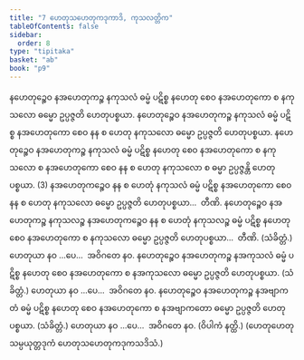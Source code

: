 ```yaml
---
title: "7 ဟေတုသဟေတုကဒုကာဒိ, ကုသလတ္တိက"
tableOfContents: false
sidebar:
  order: 8
type: "tipitaka"
basket: "ab"
book: "p9"
---
```



<DynamicBreadcrumb />

<Division number="36" book="p9" e="ch" v="40" p="113">

<Paragraph number="104" book="p9">
နဟေတုဉ္စေဝ နအဟေတုကဉ္စ နကုသလံ ဓမ္မံ ပဋိစ္စ နဟေတု စေဝ နအဟေတုကော စ နကုသလော ဓမ္မော ဥပ္ပဇ္ဇတိ ဟေတုပစ္စယာ. နဟေတုဉ္စေဝ နအဟေတုကဉ္စ နကုသလံ ဓမ္မံ ပဋိစ္စ နအဟေတုကော စေဝ နန စ ဟေတု နကုသလော ဓမ္မော ဥပ္ပဇ္ဇတိ ဟေတုပစ္စယာ. နဟေတုဉ္စေဝ နအဟေတုကဉ္စ နကုသလံ ဓမ္မံ ပဋိစ္စ နဟေတု စေဝ နအဟေတုကော စ နကုသလော စ နအဟေတုကော စေဝ နန စ ဟေတု နကုသလော စ ဓမ္မာ ဥပ္ပဇ္ဇန္တိ ဟေတုပစ္စယာ. (3)
</Paragraph>

<Paragraph number="105" book="p9">
နအဟေတုကဉ္စေဝ နန စ ဟေတုံ နကုသလံ ဓမ္မံ ပဋိစ္စ နအဟေတုကော စေဝ နန စ ဟေတု နကုသလော ဓမ္မော ဥပ္ပဇ္ဇတိ ဟေတုပစ္စယာ…  တီဏိ.
</Paragraph>

<Paragraph number="106" book="p9">
နဟေတုဉ္စေဝ နအဟေတုကဉ္စ နကုသလဉ္စ နအဟေတုကဉ္စေဝ နန စ ဟေတုံ နကုသလဉ္စ ဓမ္မံ ပဋိစ္စ နဟေတု စေဝ နအဟေတုကော စ နကုသလော ဓမ္မော ဥပ္ပဇ္ဇတိ ဟေတုပစ္စယာ…  တီဏိ. (သံခိတ္တံ.)
</Paragraph>

<Paragraph number="107" book="p9">
ဟေတုယာ နဝ …ပေ…  အဝိဂတေ နဝ.
</Paragraph>

</Division>
<Division number="37" book="p9" e="ch" v="40" p="114">

<Paragraph number="108" book="p9">
နဟေတုဉ္စေဝ နအဟေတုကဉ္စ နအကုသလံ ဓမ္မံ ပဋိစ္စ နဟေတု စေဝ နအဟေတုကော စ နအကုသလော ဓမ္မော ဥပ္ပဇ္ဇတိ ဟေတုပစ္စယာ. (သံခိတ္တံ.)
</Paragraph>

<Paragraph number="109" book="p9">
ဟေတုယာ နဝ …ပေ…  အဝိဂတေ နဝ.
</Paragraph>

</Division>
<Division number="38" book="p9" e="ch" v="40" p="114">

<Paragraph number="110" book="p9">
နဟေတုဉ္စေဝ နအဟေတုကဉ္စ နအဗျာကတံ ဓမ္မံ ပဋိစ္စ နဟေတု စေဝ နအဟေတုကော စ နအဗျာကတော ဓမ္မော ဥပ္ပဇ္ဇတိ ဟေတုပစ္စယာ. (သံခိတ္တံ.)
</Paragraph>

<Paragraph number="111" book="p9">
ဟေတုယာ နဝ …ပေ…  အဝိဂတေ နဝ. (ဝိပါကံ နတ္ထိ.)
</Paragraph>

<Paragraph number="112" book="p9">
(ဟေတုဟေတုသမ္ပယုတ္တဒုကံ ဟေတုသဟေတုကဒုကသဒိသံ.)
</Paragraph>
</Division>